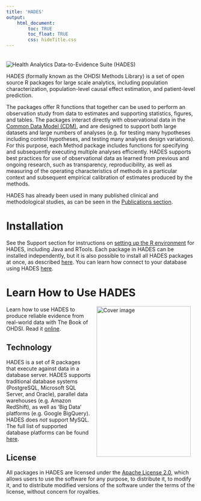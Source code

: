```yaml
---
title: 'HADES'
output: 
    html_document:
        toc: TRUE
        toc_float: TRUE
        css: hideTitle.css
---
```

<img src="images/banner.png" alt="Health Analytics Data-to-Evidence Suite (HADES)" style="vertical-align:top; margin-top: 20px;">

HADES (formally known as the OHDSI Methods Library) is a set of open source R packages for large scale analytics, including population characterization, population-level causal effect estimation, and patient-level prediction.

The packages offer R functions that together can be used to perform an observation study from data to estimates and supporting statistics, figures, and tables. The packages interact directly with observational data in the [Common Data Model (CDM)](https://ohdsi.github.io/CommonDataModel/), and are designed to support both large datasets and large numbers of analyses (e.g. for testing many hypotheses including control hypotheses, and testing many analyses design variations). For this purpose, each Method package includes functions for specifying and subsequently executing multiple analyses efficiently. HADES supports best practices for use of observational data as learned from previous and ongoing research, such as transparency, reproducibility, as well as measuring of the operating characteristics of methods in a particular context and subsequent empirical calibration of estimates produced by the methods.

HADES has already been used in many published clinical and methodological studies, as can be seen in the [Publications section](publications.html).

# Installation

See the Support section for instructions on [setting up the R environment](rSetup.html) for HADES, including Java and RTools. Each package in HADES can be installed independently, but it is also possible to install all HADES packages at once, as described [here](installingHades.html). You can learn how connect to your database using HADES [here](connecting.html).

# Learn How to Use HADES

<a href="http://book.ohdsi.org"><img src="images/book.png" width="250" height="400" alt="Cover image" align="right" style="margin: 0 1em 0 1em" /></a> Learn how to use HADES to produce reliable evidence from real-world data with The Book of OHDSI. Read it <a href="http://book.ohdsi.org">online</a>.

## Technology

HADES is a set of R packages that execute against data in a database server. HADES supports traditional database systems (PostgreSQL, Microsoft SQL Server, and Oracle), parallel data warehouses (e.g. Amazon RedShift), as well as 'Big Data' platforms (e.g. Google BigQuery). HADES does *not* support MySQL. The full list of supported database platforms can be found [here](supportedPlatforms.html).

## License

All packages in HADES are licensed under the [Apache License 2.0](https://www.apache.org/licenses/LICENSE-2.0), which allows users to use the software for any purpose, to distribute it, to modify it, and to distribute modified versions of the software under the terms of the license, without concern for royalties.
